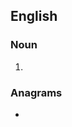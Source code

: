 ==English==

===Noun===
{{head|en|noun form}}

# {{plural of|en|niggler}}

===Anagrams===
* {{anagrams|en|a=eggilnrs|Gerlings|sniggler}}